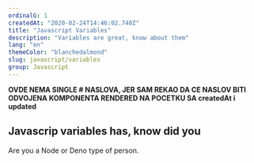 ```yaml
---
ordinalG: 1
createdAt: "2020-02-24T14:46:02.740Z"
title: "Javascript Variables"
description: "Variables are great, know about them"
lang: "en"
themeColor: "blanchedalmond"
slug: javascript/variables
group: Javascript
---
```


**OVDE NEMA SINGLE # NASLOVA, JER SAM REKAO DA CE NASLOV BITI ODVOJENA KOMPONENTA RENDERED NA POCETKU SA createdAt i updated**

## Javascrip variables has, know did you

Are you a Node or Deno type of person.
